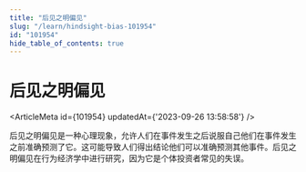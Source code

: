 ```yaml
---
title: "后见之明偏见"
slug: "/learn/hindsight-bias-101954"
id: "101954"
hide_table_of_contents: true
---
```



# 后见之明偏见

<ArticleMeta id={101954} updatedAt={'2023-09-26 13:58:58'} />
<div className='border-solid border-b border-t-0 my-4 border-[var(--ifm-color-gray-300)]' />

后见之明偏见是一种心理现象，允许人们在事件发生之后说服自己他们在事件发生之前准确预测了它。这可能导致人们得出结论他们可以准确预测其他事件。后见之明偏见在行为经济学中进行研究，因为它是个体投资者常见的失误。

